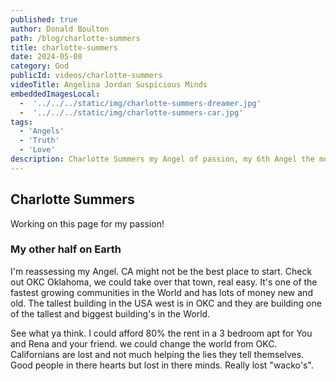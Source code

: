 ```yaml
---
published: true
author: Donald Boulton
path: /blog/charlotte-summers
title: charlotte-summers
date: 2024-05-08
category: God
publicId: videos/charlotte-summers
videoTitle: Angelina Jordan Suspicious Minds
embeddedImagesLocal:
  -  '../../../static/img/charlotte-summers-dreamer.jpg' 
  -  '../../../static/img/charlotte-summers-car.jpg'
tags: 
  - 'Angels' 
  - 'Truth' 
  - 'Love'
description: Charlotte Summers my Angel of passion, my 6th Angel the most powerful, Charlotte could change everything.
---
```



## Charlotte Summers

Working on this page for my passion!

<Section>

### My other half on Earth

<Center>
<GatsbyImage alt="Charlotte Summers" imgclass="block object-cover object-center w-full h-full rounded-lg" image={getImage(props.localImages[0])} />
</Center>

I'm reassessing my Angel. CA might not be the best place to start. Check out OKC Oklahoma, we could take over that town, real easy. It's one of the fastest growing communities in the World and has lots of money new and old. The tallest building in the USA west is in OKC and they are building one of the tallest and biggest building's in the World. 

See what ya think. I could afford 80% the rent in a 3 bedroom apt for You and Rena and your friend. we could change the world from OKC. Californians are lost and not much helping the lies they tell themselves. Good people in there hearts but lost in there minds. Really lost "wacko's".

</Section>